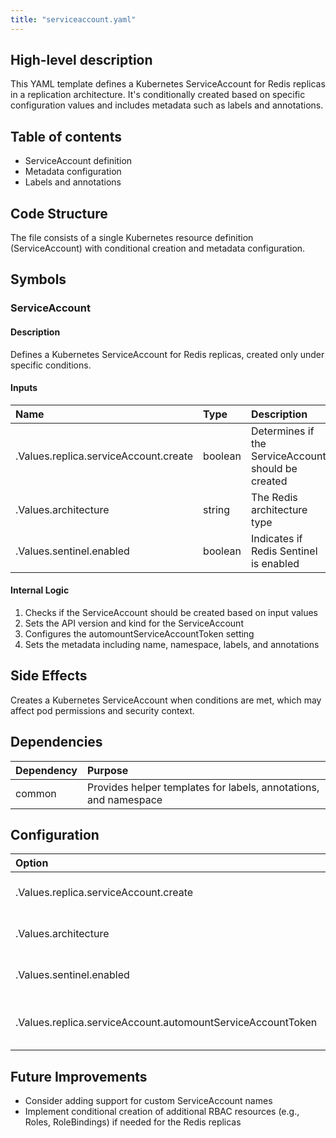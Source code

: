 ```yaml
---
title: "serviceaccount.yaml"
---
```


## High-level description
This YAML template defines a Kubernetes ServiceAccount for Redis replicas in a replication architecture. It's conditionally created based on specific configuration values and includes metadata such as labels and annotations.

## Table of contents
- ServiceAccount definition
- Metadata configuration
- Labels and annotations

## Code Structure
The file consists of a single Kubernetes resource definition (ServiceAccount) with conditional creation and metadata configuration.

## Symbols

### ServiceAccount
#### Description
Defines a Kubernetes ServiceAccount for Redis replicas, created only under specific conditions.

#### Inputs
| Name | Type | Description |
|:-----|:-----|:------------|
| .Values.replica.serviceAccount.create | boolean | Determines if the ServiceAccount should be created |
| .Values.architecture | string | The Redis architecture type |
| .Values.sentinel.enabled | boolean | Indicates if Redis Sentinel is enabled |

#### Internal Logic
1. Checks if the ServiceAccount should be created based on input values
2. Sets the API version and kind for the ServiceAccount
3. Configures the automountServiceAccountToken setting
4. Sets the metadata including name, namespace, labels, and annotations

## Side Effects
Creates a Kubernetes ServiceAccount when conditions are met, which may affect pod permissions and security context.

## Dependencies
| Dependency | Purpose |
|:-----------|:--------|
| common | Provides helper templates for labels, annotations, and namespace |

## Configuration
| Option | Type | Default | Description |
|:-------|:-----|:--------|:------------|
| .Values.replica.serviceAccount.create | boolean | - | Whether to create the ServiceAccount |
| .Values.architecture | string | - | Redis architecture type |
| .Values.sentinel.enabled | boolean | - | Whether Redis Sentinel is enabled |
| .Values.replica.serviceAccount.automountServiceAccountToken | boolean | - | Whether to automount the ServiceAccount token |

## Future Improvements
- Consider adding support for custom ServiceAccount names
- Implement conditional creation of additional RBAC resources (e.g., Roles, RoleBindings) if needed for the Redis replicas